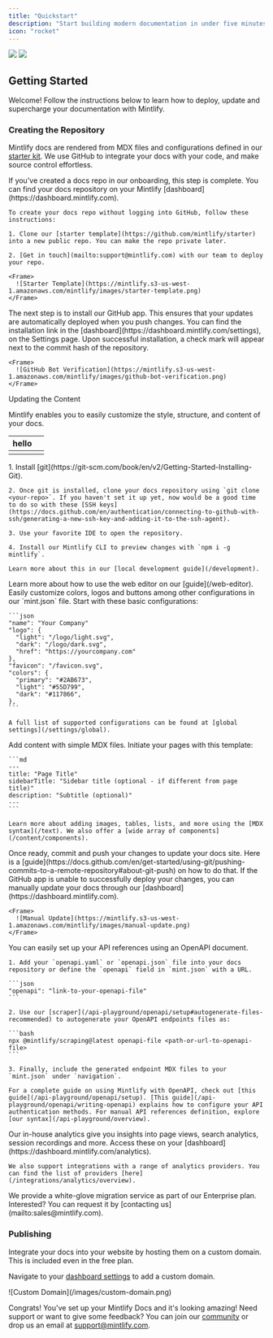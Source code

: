 ```yaml
---
title: "Quickstart"
description: "Start building modern documentation in under five minutes"
icon: "rocket"
---
```


<Frame>
  <img className="block dark:hidden" src="https://mintlify-assets.b-cdn.net/hero-light.png" />

  <img className="hidden dark:block" src="https://mintlify-assets.b-cdn.net/hero-dark.png" />
</Frame>

## Getting Started

Welcome! Follow the instructions below to learn how to deploy, update and
supercharge your documentation with Mintlify.

### Creating the Repository

Mintlify docs are rendered from MDX files and configurations defined in our
[starter kit](https://github.com/mintlify/starter). We use GitHub to integrate
your docs with your code, and make source control effortless.

<AccordionGroup>
  <Accordion icon="github" title="Creating your documentation repository">
    If you've created a docs repo in our onboarding, this step is complete. You can find your docs repository on your Mintlify [dashboard](https://dashboard.mintlify.com).

    To create your docs repo without logging into GitHub, follow these instructions:

    1. Clone our [starter template](https://github.com/mintlify/starter) into a new public repo. You can make the repo private later.

    2. [Get in touch](mailto:support@mintlify.com) with our team to deploy your repo.

    <Frame>
      ![Starter Template](https://mintlify.s3-us-west-1.amazonaws.com/mintlify/images/starter-template.png)
    </Frame>
  </Accordion>

  <Accordion icon="message-bot" title="Installing our GitHub app">
    The next step is to install our GitHub app. This ensures that your updates are automatically deployed when you push changes. You can find the installation link in the [dashboard](https://dashboard.mintlify.com/settings), on the Settings page. Upon successful installation, a check mark will appear next to the commit hash of the repository.

    <Frame>
      ![GitHub Bot Verification](https://mintlify.s3-us-west-1.amazonaws.com/mintlify/images/github-bot-verification.png)
    </Frame>
  </Accordion>
</AccordionGroup>

Updating the Content

Mintlify enables you to easily customize the style, structure, and content of
your docs.



| hello |   |
| ----- | - |
|       |   |



<AccordionGroup>
  <Accordion icon="rectangle-terminal" title="Editing locally (recommended for developers)">
    1. Install [git](https://git-scm.com/book/en/v2/Getting-Started-Installing-Git).

    2. Once git is installed, clone your docs repository using `git clone <your-repo>`. If you haven't set it up yet, now would be a good time to do so with these [SSH keys](https://docs.github.com/en/authentication/connecting-to-github-with-ssh/generating-a-new-ssh-key-and-adding-it-to-the-ssh-agent).

    3. Use your favorite IDE to open the repository.

    4. Install our Mintlify CLI to preview changes with `npm i -g mintlify`.

    Learn more about this in our [local development guide](/development).
  </Accordion>

  <Accordion icon="pen-to-square" title="Editing with the web editor">
    Learn more about how to use the web editor on our [guide](/web-editor).
  </Accordion>

  <Accordion icon="palette" title="Customizing to your brand">
    Easily customize colors, logos and buttons among other configurations in our `mint.json` file. Start with these basic configurations:

    ```json
    "name": "Your Company"
    "logo": {
      "light": "/logo/light.svg",
      "dark": "/logo/dark.svg",
      "href": "https://yourcompany.com"
    },
    "favicon": "/favicon.svg",
    "colors": {
      "primary": "#2AB673",
      "light": "#55D799",
      "dark": "#117866",
    },
    ```

    A full list of supported configurations can be found at [global settings](/settings/global).
  </Accordion>

  <Accordion icon="pencil" title="Adding content">
    Add content with simple MDX files. Initiate your pages with this template:

    ```md
    ---
    title: "Page Title"
    sidebarTitle: "Sidebar title (optional - if different from page title)"
    description: "Subtitle (optional)"
    ---
    ```

    Learn more about adding images, tables, lists, and more using the [MDX syntax](/text). We also offer a [wide array of components](/content/components).
  </Accordion>

  <Accordion icon="rocket" title="Pushing changes">
    Once ready, commit and push your changes to update your docs site. Here is a [guide](https://docs.github.com/en/get-started/using-git/pushing-commits-to-a-remote-repository#about-git-push) on how to do that. If the GitHub app is unable to successfully deploy your changes, you can manually update your docs through our [dashboard](https://dashboard.mintlify.com).

    <Frame>
      ![Manual Update](https://mintlify.s3-us-west-1.amazonaws.com/mintlify/images/manual-update.png)
    </Frame>
  </Accordion>

  <Accordion icon="code-branch" title="Generating API references">
    You can easily set up your API references using an OpenAPI document.

    1. Add your `openapi.yaml` or `openapi.json` file into your docs repository or define the `openapi` field in `mint.json` with a URL.

    ```json
    "openapi": "link-to-your-openapi-file"
    ```

    2. Use our [scraper](/api-playground/openapi/setup#autogenerate-files-recommended) to autogenerate your OpenAPI endpoints files as:

    ```bash
    npx @mintlify/scraping@latest openapi-file <path-or-url-to-openapi-file>
    ```

    3. Finally, include the generated endpoint MDX files to your `mint.json` under `navigation`.

    For a complete guide on using Mintlify with OpenAPI, check out [this guide](/api-playground/openapi/setup). [This guide](/api-playground/openapi/writing-openapi) explains how to configure your API authentication methods. For manual API references definition, explore [our syntax](/api-playground/overview).
  </Accordion>

  <Accordion icon="chart-simple" title="Adding analytics">
    Our in-house analytics give you insights into page views, search analytics, session recordings and more. Access these on your [dashboard](https://dashboard.mintlify.com/analytics).

    We also support integrations with a range of analytics providers. You can find the list of providers [here](/integrations/analytics/overview).
  </Accordion>
</AccordionGroup>

<Note>
  We provide a white-glove migration service as part of our Enterprise plan.
  Interested? You can request it by [contacting us](mailto:sales@mintlify.com).
</Note>

### Publishing

<Accordion icon="star" title="Adding a custom domain">
  Integrate your docs into your website by hosting them on a custom domain. This is included even in the free plan.

  Navigate to your [dashboard settings](https://www.dashboard.mintlify.com/settings) to add a custom domain.

  <Frame>
    ![Custom Domain](/images/custom-domain.png)
  </Frame>
</Accordion>

Congrats! You've set up your Mintlify Docs and it's looking amazing! Need
support or want to give some feedback? You can join our
[community](https://mintlify.com/community) or drop us an email at
[support@mintlify.com](mailto:support@mintlify.com).